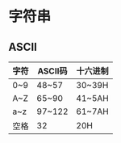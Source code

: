 # 字符串

## ASCII

| 字符 | ASCII码 | 十六进制 |
| ---- | ----------- | -------- |
| 0~9  | 48~57       | 30~39H   |
| A~Z  | 65~90       | 41~5AH   |
| a~z  | 97~122      | 61~7AH   |
| 空格 | 32          | 20H      |
